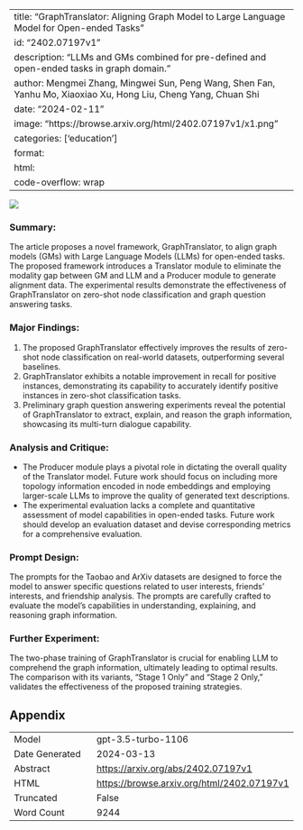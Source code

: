 
---
title: "GraphTranslator: Aligning Graph Model to Large Language Model for Open-ended Tasks"
id: "2402.07197v1"
description: "LLMs and GMs combined for pre-defined and open-ended tasks in graph domain."
author: Mengmei Zhang, Mingwei Sun, Peng Wang, Shen Fan, Yanhu Mo, Xiaoxiao Xu, Hong Liu, Cheng Yang, Chuan Shi
date: "2024-02-11"
image: "https://browse.arxiv.org/html/2402.07197v1/x1.png"
categories: ['education']
format:
  html:
    code-overflow: wrap
---

![](https://browse.arxiv.org/html/2402.07197v1/x1.png)

### Summary:
The article proposes a novel framework, GraphTranslator, to align graph models (GMs) with Large Language Models (LLMs) for open-ended tasks. The proposed framework introduces a Translator module to eliminate the modality gap between GM and LLM and a Producer module to generate alignment data. The experimental results demonstrate the effectiveness of GraphTranslator on zero-shot node classification and graph question answering tasks.

### Major Findings:
1. The proposed GraphTranslator effectively improves the results of zero-shot node classification on real-world datasets, outperforming several baselines.
2. GraphTranslator exhibits a notable improvement in recall for positive instances, demonstrating its capability to accurately identify positive instances in zero-shot classification tasks.
3. Preliminary graph question answering experiments reveal the potential of GraphTranslator to extract, explain, and reason the graph information, showcasing its multi-turn dialogue capability.

### Analysis and Critique:
- The Producer module plays a pivotal role in dictating the overall quality of the Translator model. Future work should focus on including more topology information encoded in node embeddings and employing larger-scale LLMs to improve the quality of generated text descriptions.
- The experimental evaluation lacks a complete and quantitative assessment of model capabilities in open-ended tasks. Future work should develop an evaluation dataset and devise corresponding metrics for a comprehensive evaluation.

### Prompt Design:
The prompts for the Taobao and ArXiv datasets are designed to force the model to answer specific questions related to user interests, friends' interests, and friendship analysis. The prompts are carefully crafted to evaluate the model's capabilities in understanding, explaining, and reasoning graph information.

### Further Experiment:
The two-phase training of GraphTranslator is crucial for enabling LLM to comprehend the graph information, ultimately leading to optimal results. The comparison with its variants, "Stage 1 Only" and "Stage 2 Only," validates the effectiveness of the proposed training strategies.

## Appendix

|          |          |
|----------|----------|
| Model     | gpt-3.5-turbo-1106       |
| Date Generated     | 2024-03-13       |
| Abstract | [https://arxiv.org/abs/2402.07197v1](https://arxiv.org/abs/2402.07197v1)        |
| HTML     | [https://browse.arxiv.org/html/2402.07197v1](https://browse.arxiv.org/html/2402.07197v1)       |
| Truncated       | False       |
| Word Count       | 9244       |